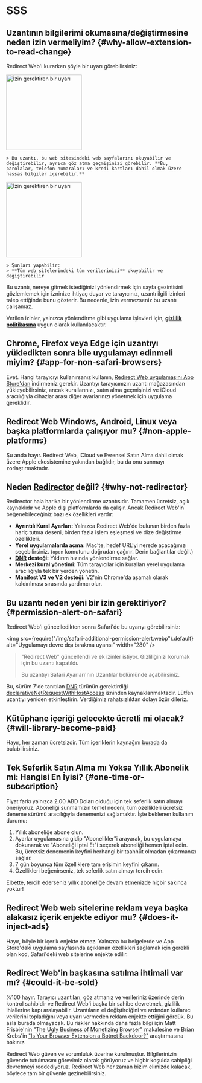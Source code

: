 
# SSS

## Uzantının bilgilerimi okumasına/değiştirmesine neden izin vermeliyim? {#why-allow-extension-to-read-change}

Redirect Web'i kurarken şöyle bir uyarı görebilirsiniz:

<IfBrowserStore stores='appStore'>
    <Image src={PermissionAlertSafari} alt="İzin gerektiren bir uyarı" width="200" margin="0 0 16px 0" hasShadow={true} />

    > Bu uzantı, bu web sitesindeki web sayfalarını okuyabilir ve değiştirebilir, ayrıca göz atma geçmişinizi görebilir. **Bu, parolalar, telefon numaraları ve kredi kartları dahil olmak üzere hassas bilgiler içerebilir.**
</IfBrowserStore>

<IfBrowserStore stores='appStore' includes={false}>
    <Image src={PermissionAlertChrome} alt="İzin gerektiren bir uyarı" height="200" hasRoundedCorners={true} hasShadow={true} margin="0 0 16px 0" />

    > Şunları yapabilir:  
    > **Tüm web sitelerindeki tüm verilerinizi** okuyabilir ve değiştirebilir
</IfBrowserStore>

Bu uzantı, nereye gitmek istediğinizi yönlendirmek için sayfa gezintisini gözlemlemek için izninize ihtiyaç duyar ve tarayıcınız, uzantı ilgili izinleri talep ettiğinde bunu gösterir. Bu nedenle, izin vermezseniz bu uzantı çalışamaz.

Verilen izinler, yalnızca yönlendirme gibi uygulama işlevleri için, **[gizlilik politikasına](./privacy-policy)** uygun olarak kullanılacaktır.

## Chrome, Firefox veya Edge için uzantıyı yükledikten sonra bile uygulamayı edinmeli miyim? {#app-for-non-safari-browsers}

Evet. Hangi tarayıcıyı kullanırsanız kullanın, [Redirect Web uygulamasını App Store'dan](https://apps.apple.com/app/id1571283503) indirmeniz gerekir. Uzantıyı tarayıcınızın uzantı mağazasından yükleyebilirsiniz, ancak kurallarınızı, satın alma geçmişinizi ve iCloud aracılığıyla cihazlar arası diğer ayarlarınızı yönetmek için uygulama gereklidir.

## Redirect Web Windows, Android, Linux veya başka platformlarda çalışıyor mu? {#non-apple-platforms}

Şu anda hayır. Redirect Web, iCloud ve Evrensel Satın Alma dahil olmak üzere Apple ekosistemine yakından bağlıdır, bu da onu sunmayı zorlaştırmaktadır.

## Neden [Redirector](https://github.com/einaregilsson/Redirector) değil? {#why-not-redirector}

Redirector hala harika bir yönlendirme uzantısıdır. Tamamen ücretsiz, açık kaynaklıdır ve Apple dışı platformlarda da çalışır. Ancak Redirect Web'in beğenebileceğiniz bazı ek özellikleri vardır:

*   **Ayrıntılı Kural Ayarları:** Yalnızca Redirect Web'de bulunan birden fazla hariç tutma deseni, birden fazla işlem eşleşmesi ve dize değiştirme özellikleri.
*   **Yerel uygulamalarda açma:** Mac'te, hedef URL'yi nerede açacağınızı seçebilirsiniz. (`open` komutunu doğrudan çağırır. Derin bağlantılar değil.)
*   **[DNR](https://blog.mozilla.org/addons/2023/05/17/declarativenetrequest-available-in-firefox/) desteği:** Yıldırım hızında yönlendirme sağlar.
*   **Merkezi kural yönetimi:** Tüm tarayıcılar için kuralları yerel uygulama aracılığıyla tek bir yerden yönetin.
*   **Manifest V3 ve V2 desteği:** V2'nin Chrome'da aşamalı olarak kaldırılması sırasında yardımcı olur.

## Bu uzantı neden yeni bir izin gerektiriyor? {#permission-alert-on-safari}

Redirect Web'i güncelledikten sonra Safari'de bu uyarıyı görebilirsiniz:

<img src={require("/img/safari-additional-permission-alert.webp").default} alt="Uygulamayı devre dışı bırakma uyarısı" width="280" />

> "Redirect Web" güncellendi ve ek izinler istiyor. Gizliliğinizi korumak için bu uzantı kapatıldı.
>
> Bu uzantıyı Safari Ayarları'nın Uzantılar bölümünde açabilirsiniz.

Bu, sürüm 7'de tanıtılan [DNR](./rule-settings#type) türünün gerektirdiği [declarativeNetRequestWithHostAccess](https://developer.apple.com/documentation/safariservices/safari_web_extensions/blocking_content_with_your_safari_web_extension) izninden kaynaklanmaktadır. Lütfen uzantıyı yeniden etkinleştirin. Verdiğimiz rahatsızlıktan dolayı özür dileriz.

## Kütüphane içeriği gelecekte ücretli mi olacak? {#will-library-become-paid}

Hayır, her zaman ücretsizdir. Tüm içeriklerin kaynağını [burada](https://github.com/mshibanami/redirect-web/tree/main/library) da bulabilirsiniz.

## Tek Seferlik Satın Alma mı Yoksa Yıllık Abonelik mi: Hangisi En İyisi? {#one-time-or-subscription}

Fiyat farkı yalnızca 2,00 ABD Doları olduğu için tek seferlik satın almayı öneriyoruz.
Aboneliği sunmamızın temel nedeni, tüm özellikleri ücretsiz deneme sürümü aracılığıyla denemenizi sağlamaktır. İşte beklenen kullanım durumu:

1.  Yıllık aboneliğe abone olun.
2.  Ayarlar uygulamasına gidip "Abonelikler"i arayarak, bu uygulamaya dokunarak ve "Aboneliği İptal Et"i seçerek aboneliği hemen iptal edin. Bu, ücretsiz denemenin keyfini herhangi bir taahhüt olmadan çıkarmanızı sağlar.
3.  7 gün boyunca tüm özelliklere tam erişimin keyfini çıkarın.
4.  Özellikleri beğenirseniz, tek seferlik satın almayı tercih edin.

Elbette, tercih ederseniz yıllık aboneliğe devam etmenizde hiçbir sakınca yoktur!

## Redirect Web web sitelerine reklam veya başka alakasız içerik enjekte ediyor mu? {#does-it-inject-ads}

Hayır, böyle bir içerik enjekte etmez. Yalnızca bu belgelerde ve App Store'daki uygulama sayfasında açıklanan özellikleri sağlamak için gerekli olan kod, Safari'deki web sitelerine enjekte edilir.

## Redirect Web'in başkasına satılma ihtimali var mı? {#could-it-be-sold}

%100 hayır. Tarayıcı uzantıları, göz atmanız ve verileriniz üzerinde derin kontrol sahibidir ve Redirect Web'i başka bir sahibe devretmek, gizlilik ihlallerine kapı aralayabilir. Uzantıların el değiştirdiğini ve ardından kullanıcı verilerini topladığını veya uyarı vermeden reklam enjekte ettiğini gördük. Bu asla burada olmayacak. Bu riskler hakkında daha fazla bilgi için Matt Frisbie'nin ["The Ugly Business of Monetizing Browser"](https://mattfrisbie.substack.com/p/the-ugly-business-of-monetizing-browser) makalesine ve Brian Krebs'in ["Is Your Browser Extension a Botnet Backdoor?"](https://krebsonsecurity.com/2021/03/is-your-browser-extension-a-botnet-backdoor/) araştırmasına bakınız.

Redirect Web güven ve sorumluluk üzerine kurulmuştur. Bilgilerinizin güvende tutulmasını görevimiz olarak görüyoruz ve hiçbir koşulda sahipliği devretmeyi reddediyoruz. Redirect Web her zaman bizim elimizde kalacak, böylece tam bir güvenle gezinebilirsiniz.